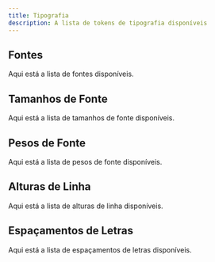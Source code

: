 ```yaml
---
title: Tipografia
description: A lista de tokens de tipografia disponíveis
---
```


## Fontes

Aqui está a lista de fontes disponíveis.

<FontTokenDoc />

## Tamanhos de Fonte

Aqui está a lista de tamanhos de fonte disponíveis.

<FontSizeTokenDoc />

## Pesos de Fonte

Aqui está a lista de pesos de fonte disponíveis.

<FontWeightTokenDoc />

## Alturas de Linha

Aqui está a lista de alturas de linha disponíveis.

<LineHeightTokenDoc />

## Espaçamentos de Letras

Aqui está a lista de espaçamentos de letras disponíveis.
